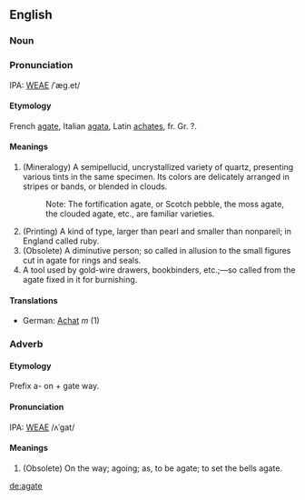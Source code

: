 ==English==
===Noun===
===Pronunciation===
IPA: [[WEAE]] /ˈæg.et/

====Etymology====
French [[agate]], Italian [[agata]], Latin [[achates]], fr. Gr. ?.

====Meanings====
# (Mineralogy) A semipellucid, uncrystallized variety of quartz, presenting various tints in the same specimen. Its colors  are delicately arranged in stripes or bands, or blended in clouds.
#:    Note: The fortification agate, or Scotch pebble, the moss agate, the clouded agate, etc., are familiar varieties.
# (Printing) A kind of type, larger than pearl and smaller than nonpareil; in England called ruby.
# (Obsolete) A diminutive person; so called in allusion to the small figures cut in agate for rings and seals.
# A tool used by gold-wire drawers, bookbinders, etc.;&mdash;so called from the agate fixed in it for burnishing.

====Translations====
*German: [[Achat]] ''m'' (1)

===Adverb===
====Etymology====
Prefix a- on + gate way.

====Pronunciation====
IPA: [[WEAE]] /ʌˈgat/

====Meanings====
# (Obsolete) On the way; agoing; as, to be agate; to set the bells agate.

[[de:agate]]